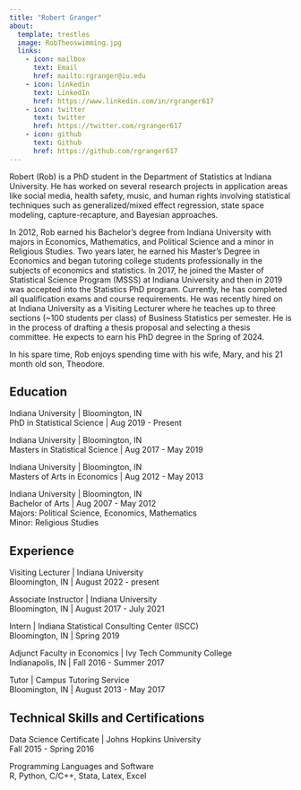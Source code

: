 ```yaml
---
title: "Robert Granger"
about:
  template: trestles
  image: RobTheoswimming.jpg
  links:
    - icon: mailbox
      text: Email
      href: mailto:rgranger@iu.edu
    - icon: linkedin
      text: LinkedIn
      href: https://www.linkedin.com/in/rgranger617
    - icon: twitter
      text: twitter
      href: https://twitter.com/rgranger617
    - icon: github
      text: Github
      href: https://github.com/rgranger617
---
```


Robert (Rob) is a PhD student in the Department of Statistics at Indiana University. He has worked on several research projects in application areas like social media, health safety, music, and human rights involving statistical techniques such as generalized/mixed effect regression, state space modeling, capture-recapture, and Bayesian approaches.

In 2012, Rob earned his Bachelor's degree from Indiana University with majors in Economics, Mathematics, and Political Science and a minor in Religious Studies. Two years later, he earned his Master's Degree in Economics and began tutoring college students professionally in the subjects of economics and statistics. In 2017, he joined the Master of Statistical Science Program (MSSS) at Indiana University and then in 2019 was accepted into the Statistics PhD program. Currently, he has completed all qualification exams and course requirements. He was recently hired on at Indiana University as a Visiting Lecturer where he teaches up to three sections (\~100 students per class) of Business Statistics per semester. He is in the process of drafting a thesis proposal and selecting a thesis committee. He expects to earn his PhD degree in the Spring of 2024.

In his spare time, Rob enjoys spending time with his wife, Mary, and his 21 month old son, Theodore.

## Education

Indiana University \| Bloomington, IN\
PhD in Statistical Science \| Aug 2019 - Present

Indiana University \| Bloomington, IN\
Masters in Statistical Science \| Aug 2017 - May 2019

Indiana University \| Bloomington, IN\
Masters of Arts in Economics \| Aug 2012 - May 2013

Indiana University \| Bloomington, IN\
Bachelor of Arts \| Aug 2007 - May 2012\
Majors: Political Science, Economics, Mathematics\
Minor: Religious Studies

## Experience

Visiting Lecturer \| Indiana University\
Bloomington, IN \| August 2022 - present

Associate Instructor \| Indiana University\
Bloomington, IN \| August 2017 - July 2021

Intern \| Indiana Statistical Consulting Center (ISCC)\
Bloomington, IN \| Spring 2019

Adjunct Faculty in Economics \| Ivy Tech Community College\
Indianapolis, IN \| Fall 2016 - Summer 2017

Tutor \| Campus Tutoring Service\
Bloomington, IN \| August 2013 - May 2017

## Technical Skills and Certifications

Data Science Certificate \| Johns Hopkins University\
Fall 2015 - Spring 2016

Programming Languages and Software\
R, Python, C/C++, Stata, Latex, Excel
